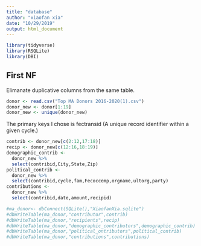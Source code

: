 ```yaml
---
title: "database"
author: "xiaofan xia"
date: "10/29/2019"
output: html_document
---
```


```r
library(tidyverse)
library(RSQLite)
library(DBI)
```

## First NF
Elimanate duplicative columns from the same table. 

```r
donor <- read.csv("Top MA Donors 2016-2020(1).csv")
donor_new <- donor[1:19]
donor_new <- unique(donor_new)
```

The primary keys I chose is fectransid (A unique record identifier within a given cycle.)
```r
contrib <- donor_new[c(2:12,17:18)]
recip <- donor_new[c(12:16,18:19)]
demographic_contrib <- 
  donor_new %>%
  select(contribid,City,State,Zip)
political_contrib <- 
  donor_new %>%
  select(contribid,cycle,fam,Fecoccemp,orgname,ultorg,party)
contributions <-  
  donor_new %>% 
  select(contribid,date,amount,recipid)
```

```r
#ma_donor<- dbConnect(SQLite(),"XiaofanXia.sqlite")
#dbWriteTable(ma_donor,"contributor",contrib)
#dbWriteTable(ma_donor,"recipients",recip)
#dbWriteTable(ma_donor,"demographic_contributors",demographic_contrib)
#dbWriteTable(ma_donor,"political_ontributors",political_contrib)
#dbWriteTable(ma_donor,"contributions",contributions)
```